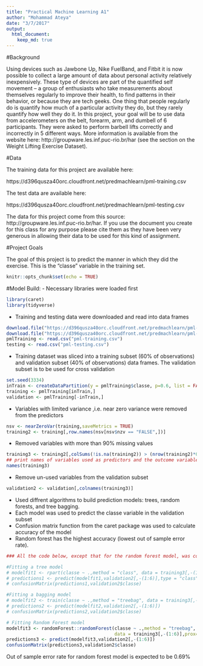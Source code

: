 ```yaml
---
title: "Practical Machine Learning A1"
author: "Mohammad Ateya"
date: "3/7/2017"
output: 
  html_document:
    keep_md: true
---
```

#Background

Using devices such as Jawbone Up, Nike FuelBand, and Fitbit it is now possible to collect a large amount of data about personal activity relatively inexpensively. These type of devices are part of the quantified self movement – a group of enthusiasts who take measurements about themselves regularly to improve their health, to find patterns in their behavior, or because they are tech geeks. One thing that people regularly do is quantify how much of a particular activity they do, but they rarely quantify how well they do it. In this project, your goal will be to use data from accelerometers on the belt, forearm, arm, and dumbell of 6 participants. They were asked to perform barbell lifts correctly and incorrectly in 5 different ways. More information is available from the website here: http://groupware.les.inf.puc-rio.br/har (see the section on the Weight Lifting Exercise Dataset).

#Data

The training data for this project are available here:

https://d396qusza40orc.cloudfront.net/predmachlearn/pml-training.csv

The test data are available here:

https://d396qusza40orc.cloudfront.net/predmachlearn/pml-testing.csv


The data for this project come from this source: http://groupware.les.inf.puc-rio.br/har. If you use the document you create for this class for any purpose please cite them as they have been very generous in allowing their data to be used for this kind of assignment.

#Project Goals

The goal of this project is to predict the manner in which they did the exercise. This is the "classe" variable in the training set. 

```r
knitr::opts_chunk$set(echo = TRUE)
```

#Model Build:
- Necessary libraries were loaded first 
```r
library(caret)
library(tidyverse)
```

- Training and testing data were downloaded and read into data frames

```r
download.file("https://d396qusza40orc.cloudfront.net/predmachlearn/pml-training.csv",destfile = "pml-training.csv")
download.file("https://d396qusza40orc.cloudfront.net/predmachlearn/pml-testing.csv",destfile = "pml-testing.csv")
pmlTraining <- read.csv("pml-training.csv")
testing <- read.csv("pml-testing.csv")
```

- Training dataset was sliced into a training subset (60% of observations) and validation subset (40% of observations) data frames. The validation subset is to be used for cross validation 

```r
set.seed(3334)
inTrain <- createDataPartition(y = pmlTraining$classe, p=0.6, list = FALSE)
training <- pmlTraining[inTrain,]
validation <- pmlTraining[-inTrain,]
```

- Variables with limited variance ,i.e. near zero variance were removed from the predictors
```r
nsv <- nearZeroVar(training,saveMetrics = TRUE)
training2 <- training[,row.names(nsv[nsv$nzv == "FALSE",])]
```

- Removed variables with more than 90% missing values
```r
training3 <- training2[,colSums(!is.na(training2)) > (nrow(training2)*0.9)]
## print names of variables used as predictors and the outcome variable "classe"
names(training3)
```

- Remove un-used variables from the validation subset
```r
validation2 <- validation[,colnames(training3)]
```

- Used diffrent algorithms to build prediction models: trees, random forests, and tree bagging.
- Each model was used to predict the classe variable in the validation subset
- Confusion matrix function from the caret package was used to calculate accuracy of the model
- Random forest has the highest accuracy (lowest out of sample error rate).

```r

### All the code below, except that for the random forest model, was commented to faciliate generating the R Markdown file 

#Fitting a tree model
# modelfit1 <- rpart(classe ~ .,method = "class", data = training3[,-(1:6)])
# predictions1 <- predict(modelfit1,validation2[,-(1:6)],type = "class")
# confusionMatrix(predictions1,validation2$classe)

#Fitting a bagging model
# modelfit2 <- train(classe ~ .,method = "treebag", data = training3[,-(1:6)])
# predictions2 <- predict(modelfit2,validation2[,-(1:6)])
# confusionMatrix(predictions2,validation2$classe)

# Fitting Random Forest model
modelfit3 <- randomForest::randomForest(classe ~ .,method = "treebag", 
                                        data = training3[,-(1:6)],prox=TRUE)
predictions3 <- predict(modelfit3,validation2[,-(1:6)])
confusionMatrix(predictions3,validation2$classe)
```
Out of sample error rate for random forest model is expected to be 0.69%
